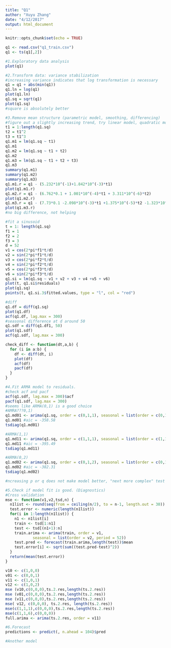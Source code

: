 ```yaml
---
title: "Q1"
author: "Xuyu Zhang"
date: "4/12/2017"
output: html_document
---
```


```r
knitr::opts_chunk$set(echo = TRUE)
```

```r
q1 <- read.csv("q1_train.csv")
q1 <- ts(q1[,2])

#1.Exploratory data analysis
plot(q1)
```

```r
#2.Transform data: variance stabilization
#increasing variance indicates that log transformation is necessary
q1 = q1 + abs(min(q1))
q1.ln = log(q1)
plot(q1.ln)
q1.sq = sqrt(q1)
plot(q1.sq)
#square is absolutely better
```

```r
#3.Remove mean structure (parametric model, smoothing, differencing)
#figure out a slightly increasing trend, try linear model, quadratic model and polynomial
t1 = 1:length(q1.sq)
t2 = t1^2
t3 = t1^3
q1.m1 = lm(q1.sq ~ t1)
q1.m1
q1.m2 = lm(q1.sq ~ t1 + t2)
q1.m2
q1.m3 = lm(q1.sq ~ t1 + t2 + t3)
q1.m3
summary(q1.m1)
summary(q1.m2)
summary(q1.m3)
q1.m1.r = q1 - (5.232*10^(-1)+1.842*10^(-3)*t1)
plot(q1.m1.r)
q1.m2.r = q1 - (6.762*0.1 + 1.001*10^(-4)*t1 + 3.311*10^(-6)*t2)
plot(q1.m2.r)
q1.m3.r = q1 - (7.73*0.1 -2.098*10^(-3)*t1 +1.375*10^(-5)*t2 -1.323*10^(-8)*t3)
plot(q1.m3.r)
#no big difference, not helping

#fit a sinusoid
t = 1: length(q1.sq)
f1 = 1
f2 = 2
f3 = 3
d = 52
v1 = cos(2*pi*f1*t/d)
v2 = sin(2*pi*f1*t/d)
v3 = cos(2*pi*f2*t/d)
v4 = sin(2*pi*f2*t/d)
v5 = cos(2*pi*f3*t/d)
v6 = sin(2*pi*f3*t/d)
q1.si = lm(q1.sq ~ v1 + v2 + v3 + v4 +v5 + v6)
plot(t, q1.si$residuals)
plot(q1.sq)
points(t, q1.si.3$fitted.values, type = "l", col = "red")

#diff
q1.df = diff(q1.sq)
plot(q1.df)
acf(q1.df, lag.max = 300)
#seasonal difference at d around 50
q1.sdf = diff(q1.df1, 50)
plot(q1.sdf)
acf(q1.sdf, lag.max = 300)

check_diff <- function(dt,a,b) {
  for (i in a:b) {
    df <- diff(dt, i)
    plot(df)
    acf(df)
    pacf(df)
  }
}

```

```r
#4.Fit ARMA model to residuals.
#check acf and pacf
acf(q1.sdf, lag.max = 300)$acf
pacf(q1.sdf, lag.max = 300)
#seems like ARMA(0,1) is a good choice
#AMRA???0,1)
q1.md01 <- arima(q1.sq, order = c(0,1,1), seasonal = list(order = c(0,1,1), period = 50))
q1.md01 #aic = -358.58
tsdiag(q1.md01)

#ARMA(1,1)
q1.md11 <- arima(q1.sq, order = c(1,1,1), seasonal = list(order = c(1,1,1), period = 50))
q1.md11 #aic = -395.49
tsdiag(q1.md11)

#ARMA(0,2)
q1.md02 <- arima(q1.sq, order = c(0,1,2), seasonal = list(order = c(0,1,2), period = 50))
q1.md02 #aic = -382.31
tsdiag(q1.md02)

#ncreasing p or q does not make model better, "next more complex" test proves ARMA(0,1) is the best
```

```r
#5.Check if model fit is good. (Diagnostics)
#Cross validation
mse <- function(v1,v2,tsd,n) {
  n1list <- round(seq(from = ceiling(n/2), to = n-1, length.out = 30))
  test.error <- numeric(length(n1list))
  for(i in 1:length(n1list)) {
    n1 <- n1list[i]
    train <- tsd[1:n1] 
    test <- tsd[(n1+1):n]
    train.arima <- arima(train, order = v1, 
            seasonal = list(order = v2, period = 52)) 
    test.pred <- forecast(train.arima,length(test))$mean
    test.error[i] <- sqrt(sum((test.pred-test)^2))
  }
  return(mean(test.error))
}

v10 <- c(1,0,0)
v01 <- c(0,0,1)
v11 <- c(1,0,1)
v12 <- c(1,0,2)
mse (v10,c(0,0,0),ts.2.res,length(ts.2.res))
mse (v01,c(0,0,0),ts.2.res,length(ts.2.res))
mse (v11,c(0,0,0),ts.2.res,length(ts.2.res))
mse( v12, c(0,0,0), ts.2.res, length(ts.2.res))
mse(c(1,1,1),c(0,0,0),ts.2.res,length(ts.2.res))
mse(c(1,1,6),c(0,0,0))
full.arima <- arima(ts.2.res, order = v11)

```

```r
#6.Forecast
predictions <- predict(, n.ahead = 104)$pred
```

```r
#Another model
```














